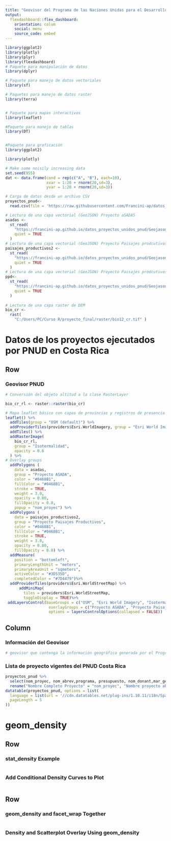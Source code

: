 ```yaml
---
title: "Geovisor del Programa de las Naciones Unidas para el Desarrollo (PNUD) para Costa Rica"
output: 
  flexdashboard::flex_dashboard:
    orientation: colum
    social: menu
    source_code: embed
---
```


```r
library(ggplot2)
library(plotly)
library(plyr)
library(flexdashboard)
# Paquete para manipulación de datos
library(dplyr)

# Paquete para manejo de datos vectoriales
library(sf)

# Paquetes para manejo de datos raster
library(terra)


# Paquete para mapas interactivos
library(leaflet)

#Paquete para manejo de tablas
library(DT)


#Paquete para graficación
library(ggplot2)

library(plotly)

# Make some noisily increasing data
set.seed(955)
dat <- data.frame(cond = rep(c("A", "B"), each=10),
                  xvar = 1:20 + rnorm(20,sd=3),
                  yvar = 1:20 + rnorm(20,sd=3))
```


```r
# Carga de datos desde un archivo CSV
proyectos_pnud<-
  read.csv(file = 'https://raw.githubusercontent.com/Francini-ap/datos_proyectos_unidos_pnud/master/proyectos_unidos_pnud21.csv')
```

```r
# Lectura de una capa vectorial (GeoJSON) Proyecto aSADAS
asadas <-
  st_read(
    "https://francini-ap.github.io/datos_proyectos_unidos_pnud/Geojason_wgs84/asadas.geojson",
    quiet = TRUE
  )
# Lectura de una capa vectorial (GeoJSON) Proyecto Paisajes prodcutivos
paisajes_productivos2 <-
  st_read(
    "https://francini-ap.github.io/datos_proyectos_unidos_pnud/Geojason_wgs84/paisajes_productivos3.geojson",
    quiet = TRUE
  )
# Lectura de una capa vectorial (GeoJSON) Proyecto Paisajes prodcutivos
ppd<-
  st_read(
    "https://francini-ap.github.io/datos_proyectos_unidos_pnud/Geojason_wgs84/ppd.geojson",
    quiet = TRUE
  )
  
# Lectura de una capa raster de DEM
bio_cr <-
  rast(
    "C:/Users/PC/Curso R/proyecto_final/raster/bio12_cr.tif" )

```




Datos de los proyectos ejecutados por PNUD en Costa Rica
=======================================================================

Row
-----------------------------------------------------------------------

### Geovisor PNUD

```r
# Conversión del objeto altitud a la clase RasterLayer

bio_cr_rl <- raster::raster(bio_cr)

# Mapa leaflet básico con capas de provincias y registros de presencia de felinos
leaflet() %>%
  addTiles(group = "OSM (default)") %>%
  addProviderTiles(providers$Esri.WorldImagery, group = "Esri World Imagery") %>%
  addTiles() %>%
  addRasterImage(
    bio_cr_rl, 
    group = "Isotermalidad",
    opacity = 0.6
  ) %>% 
# Overlay groups
  addPolygons (
    data = asadas,
    group = "Proyecto ASADA",
    color = "#0468B1",
    fillColor = "#0468B1",
    stroke = TRUE,
    weight = 3.0,
    opacity = 0.80,
    fillOpacity = 0.8,
    popup = "nom_proyec") %>%
  addPolygons (
    data = paisajes_productivos2,
    group = "Proyecto Paisajes Productivos",
    color = "#0468B1",
    fillColor = "#0468B1",
    stroke = TRUE,
    weight = 3.0,
    opacity = 0.80,
    fillOpacity = 0.8) %>%
  addMeasure(
    position = "bottomleft",
    primaryLengthUnit = "meters",
    primaryAreaUnit = "sqmeters",
    activeColor = "#3D535D",
    completedColor = "#7D4479")%>%
  addProviderTiles(providers$Esri.WorldStreetMap) %>%
	  addMiniMap(
		tiles = providers$Esri.WorldStreetMap,
		toggleDisplay = TRUE)%>%
 addLayersControl(baseGroups = c("OSM", "Esri World Imagery", "Isotermalidad"), 
                   overlayGroups = c("Proyecto ASADA", "Proyecto Paisajes Productivos"),
                   options = layersControlOptions(collapsed = FALSE))
```

Column
-----------------------------------------------------------------------

### Información del Geovisor

```r
# geovisor que contenga la información geográfica generada por el Programa de las Naciones Unidas para el Desarrollo en Costa Rica
```

### Lista de proyecto vigentes del PNUD Costa Rica

```r
proyectos_pnud %>%
  select(nom_proyec, nom_abrev,programa, presupuesto, nom_donant,mar_genero,nom_proyec,num_person)%>%
  rename("Nombre Completo Proyecto" = "nom_proyec", "Nombre proyecto abreviado"= "nom_abrev", "Programa PNUD" = "programa", "Presupuesto" = "presupuesto","Nombre donante" = "nom_donant", "Marcador género" = "mar_genero","Numero de personas involucradas" = "num_person")%>%
datatable(proyectos_pnud, options = list(
  language = list(url = '//cdn.datatables.net/plug-ins/1.10.11/i18n/Spanish.json'),
  pageLength = 5
))

```

geom_density
=======================================================================

Row
-----------------------------------------------------------------------

### stat_density Example

```r


```

### Add Conditional Density Curves to Plot

```r


```

Row
-----------------------------------------------------------------------

### geom_density and facet_wrap Together

```r

```

### Density and Scatterplot Overlay Using geom_density

```r

```

